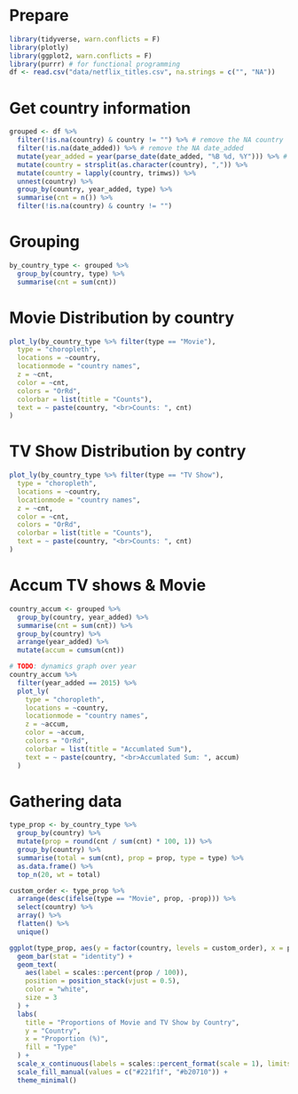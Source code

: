 # Prepare
```r
library(tidyverse, warn.conflicts = F)
library(plotly)
library(ggplot2, warn.conflicts = F)
library(purrr) # for functional programming
df <- read.csv("data/netflix_titles.csv", na.strings = c("", "NA"))
```

# Get country information

```r
grouped <- df %>%
  filter(!is.na(country) & country != "") %>% # remove the NA country
  filter(!is.na(date_added)) %>% # remove the NA date_added
  mutate(year_added = year(parse_date(date_added, "%B %d, %Y"))) %>% # extract year_added
  mutate(country = strsplit(as.character(country), ",")) %>%
  mutate(country = lapply(country, trimws)) %>%
  unnest(country) %>%
  group_by(country, year_added, type) %>%
  summarise(cnt = n()) %>%
  filter(!is.na(country) & country != "")
```

# Grouping
```r
by_country_type <- grouped %>%
  group_by(country, type) %>%
  summarise(cnt = sum(cnt))
```
# Movie Distribution by country
```r
plot_ly(by_country_type %>% filter(type == "Movie"),
  type = "choropleth",
  locations = ~country,
  locationmode = "country names",
  z = ~cnt,
  color = ~cnt,
  colors = "OrRd",
  colorbar = list(title = "Counts"),
  text = ~ paste(country, "<br>Counts: ", cnt)
)
```
# TV Show Distribution by contry
```r
plot_ly(by_country_type %>% filter(type == "TV Show"),
  type = "choropleth",
  locations = ~country,
  locationmode = "country names",
  z = ~cnt,
  color = ~cnt,
  colors = "OrRd",
  colorbar = list(title = "Counts"),
  text = ~ paste(country, "<br>Counts: ", cnt)
)
```

# Accum TV shows & Movie
```r
country_accum <- grouped %>%
  group_by(country, year_added) %>%
  summarise(cnt = sum(cnt)) %>%
  group_by(country) %>%
  arrange(year_added) %>%
  mutate(accum = cumsum(cnt))

# TODO: dynamics graph over year
country_accum %>%
  filter(year_added == 2015) %>%
  plot_ly(
    type = "choropleth",
    locations = ~country,
    locationmode = "country names",
    z = ~accum,
    color = ~accum,
    colors = "OrRd",
    colorbar = list(title = "Accumlated Sum"),
    text = ~ paste(country, "<br>Accumlated Sum: ", accum)
  )
```

# Gathering data
```r
type_prop <- by_country_type %>%
  group_by(country) %>%
  mutate(prop = round(cnt / sum(cnt) * 100, 1)) %>%
  group_by(country) %>%
  summarise(total = sum(cnt), prop = prop, type = type) %>%
  as.data.frame() %>%
  top_n(20, wt = total)

custom_order <- type_prop %>%
  arrange(desc(ifelse(type == "Movie", prop, -prop))) %>%
  select(country) %>%
  array() %>%
  flatten() %>%
  unique()
```

```r
ggplot(type_prop, aes(y = factor(country, levels = custom_order), x = prop, fill = type)) +
  geom_bar(stat = "identity") +
  geom_text(
    aes(label = scales::percent(prop / 100)),
    position = position_stack(vjust = 0.5),
    color = "white",
    size = 3
  ) +
  labs(
    title = "Proportions of Movie and TV Show by Country",
    y = "Country",
    x = "Proportion (%)",
    fill = "Type"
  ) +
  scale_x_continuous(labels = scales::percent_format(scale = 1), limits = c(0, 100)) +
  scale_fill_manual(values = c("#221f1f", "#b20710")) +
  theme_minimal()
```
